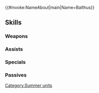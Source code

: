 {{#invoke:NameAbout|main|Name=Balthus}}{{HeroPage Tabs}}
{{Hero Infobox
|Name=Balthus
|Title=Summer's Big Bet
|WeaponType=Blue Lance
|MoveType=Infantry
|Origin=Fire Emblem: Three Houses
|Gender=Male
|actorEN=Nathan Hedrick
|actorJP=木村昴
|artist=kuren
|additionDate=July 7, 2025
|releaseDate=July 8, 2025
|cv1=12
|cv2=450200
|TagID=水着バルタザール
|InternalID=1263
|Properties=specDisplay,tempest,limited
|description=A former noble who loves gambling and alcohol. He feels lucky at Askr's ocean and decides to go for the big win. Appears in Fire Emblem: Three Houses.
}}
{{Stats Page
|Lv1HP=21|Lv1ATK=10|Lv1SPD=7|Lv1DEF=12|Lv1RES=7
|GRHP=60|GRATK=90|GRSPD=55|GRDEF=75|GRRES=45
}}
==Skills==
===Weapons===
{{Weapons Table
|weapon1=Iron Lance
|weapon1Default=1
|weapon1Unlock=1
|weapon2=Steel Lance
|weapon2Default=2
|weapon2Unlock=2
|weapon3=Osseous Trident
|weapon3Default=3
|weapon3Unlock=3
|weapon4=Osseous Trident+
|weapon4Default=5
|weapon4Unlock=5
}}
===Assists===
{{Assists Table
|assist1=Smite
|assist1Default=4
|assist1Unlock=3
}}
===Specials===
{{Specials Table}}
===Passives===
{{Passives Table
|passiveB1=Atk/Def Bulwark 1
|passiveB2=Atk/Def Bulwark 2
|passiveB3=Atk/Def Bulwark 3
|passiveB1Unlock=3
|passiveB2Unlock=4
|passiveB3Unlock=5
|passiveC1=Atk/Def Oath 1
|passiveC2=Atk/Def Oath 2
|passiveC3=Atk/Def Oath 3
|passiveC1Unlock=1
|passiveC2Unlock=2
|passiveC3Unlock=4
}}
{{Heroes Navbox}}
[[Category:Summer units]]